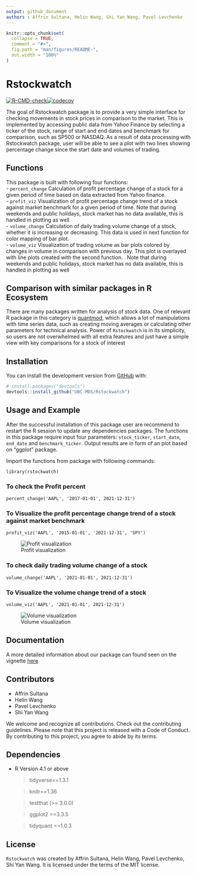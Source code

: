 ```yaml
---
output: github_document
authors : Affrin Sultana, Helin Wang, Shi Yan Wang, Pavel Levchenko 
---
```


<!-- README.md is generated from README.Rmd. Please edit README.Rmd file -->

```r
knitr::opts_chunk$set(
  collapse = TRUE,
  comment = "#>",
  fig.path = "man/figures/README-",
  out.width = "100%"
)
```

# Rstockwatch

<!-- badges: start -->
[![R-CMD-check](https://github.com/UBC-MDS/Rstockwatch/workflows/R-CMD-check/badge.svg)](https://github.com/UBC-MDS/Rstockwatch/actions)[![codecov](https://codecov.io/gh/UBC-MDS/Rstockwatch/branch/main/graph/badge.svg?token=ylGvMBscyC)](https://codecov.io/gh/UBC-MDS/Rstockwatch)

<!-- badges: end -->

The goal of Rstockwatch package is to provide a very simple interface for checking movements in stock prices in comparison to the market. This is implemented by accessing public data from Yahoo Finance by selecting a ticker of the stock, range of start and end dates and benchmark for comparison, such as SP500 or NASDAQ. As a result of data processing with Rstockwatch package, user will be able to see a plot with two lines showing percentage change since the start date and volumes of trading.

## Functions

This package is built with following four functions:  
 - `percent_change`
 Calculation of profit percentage change of a stock for a given period of time based on data extracted from Yahoo finance.  
 - `profit_viz`
 Visualization of profit percentage change trend of a stock against market benchmark for a given period of time. Note that during weekends and public holidays, stock market has no data available, this is handled in plotting as well    
 - `volume_change`
 Calculation of daily trading volume change of a stock, whether it is increasing or decreasing. This data is used in  next function for color mapping of bar plot.  
 - `volume_viz`
 Visualization of trading volume as bar plots colored by changes in volume in comparison with previous day. This plot is overlayed with line plots created with the second function. . Note that during weekends and public holidays, stock market has no data available, this is handled in plotting as well  
 
## Comparison with similar packages in R Ecosystem
There are many packages written for analysis of stock data. One of relevant R package in this category is [quantmod](https://cran.r-project.org/web/packages/quantmod), which allows a lot of manipulations with time series data, such as creating moving averages or calculating other parameters for technical analysis. Power of `Rstockwatch` is in its simplicity, so users are not overwhelmed with all extra features and just have a simple view with key comparisons for a stock of interest

## Installation

You can install the development version from [GitHub](https://github.com/UBC-MDS/Rstockwatch) with:

``` r
# install.packages("devtools")
devtools::install_github("UBC-MDS/Rstockwatch")
```
## Usage and Example

After the successful installation of this package user are recommend to restart the R session to update any dependencies packages. The functions in this package require input four parameters: `stock_ticker`, `start_date`, `end_date` and `benchmark_ticker`. Output results are in form of an plot based on "ggplot" package.

Import the functions from package with following commands:

```
library(rstockwatch)
```
### To check the Profit percent

```
percent_change('AAPL', '2017-01-01', 2021-12-31')
```

### To Visualize the profit percentage change trend of a stock against market benchmark

```
profit_viz('AAPL', '2015-01-01', '2021-12-31', 'SPY')

```
![Profit visualization](https://github.com/UBC-MDS/Rstockwatch/blob/main/docs/reference/profit_viz-1.png)

### To check daily trading volume change of a stock

```
volume_change('AAPL', '2021-01-01', 2021-12-31')
```
### To Visualize the volume change trend of a stock 

```
volume_viz('AAPL', '2021-01-01', 2021-12-31')

```
![Volume visualization](https://github.com/UBC-MDS/Rstockwatch/blob/main/docs/reference/volume_viz-1.png)

## Documentation

A more detailed information about our package can found seen on the vignette [here](https://ubc-mds.github.io/Rstockwatch/articles/my-vignette.html)

## Contributors

* Affrin Sultana 
* Helin Wang
* Pavel Levchenko
* Shi Yan Wang

We welcome and recognize all contributions. Check out the contributing guidelines. Please note that this project is released with a Code of Conduct. By contributing to this project, you agree to abide by its terms.

## Dependencies

  * R Version 4.1 or above

    > tidyverse==1.3.1
    
    > knitr==1.36
    
    > testthat (>= 3.0.0)
    
    > ggplot2 ==3.3.5
	
	> tidyquant ==1.0.3
    
## License

`Rstockwatch` was created by Affrin Sultana, Helin Wang, Pavel Levchenko, Shi Yan Wang. It is licensed under the terms of the MIT license.
  




